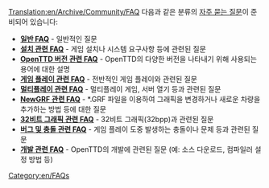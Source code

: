 [[Translation:en/Archive/Community/FAQ]]
{{ko/Manual/목차}}
다음과 같은 분류의 [https://www.wikipedia.org/wiki/FAQ 자주 묻는 질문]이 준비되어 있습니다:

*'''[[en/Manual/FAQ general questions|일반 FAQ]]''' - 일반적인 질문
*'''[[en/Archive/Manual/Installation FAQ|설치 관련 FAQ]]''' - 게임 설치나 시스템 요구사항 등에 관련된 질문
*'''[[en/Archive/Community/FAQ OpenTTD versions|OpenTTD 버전 관련 FAQ]]''' - OpenTTD의 다양한 버전을 나타내기 위해 사용되는 용어에 대한 설명
*'''[[en/Manual/FAQ gameplay|게임 플레이 관련 FAQ]]''' - 전반적인 게임 플레이와 관련된 질문
*'''[[en/Manual/FAQ multiplayer|멀티플레이 관련 FAQ]]''' - 멀티플레이 게임, 서버 열기 등과 관련된 질문
*'''[[en/Archive/Community/NewGRF FAQ|NewGRF 관련 FAQ]]''' - *.GRF 파일을 이용하여 그래픽을 변경하거나 새로운 차량을 추가하는 방법 등에 대한 질문
*'''[[en/Archive/Old 32bpp/FAQ 32 bit graphics|32비트 그래픽 관련 FAQ]]''' - 32비트 그래픽(32bpp)과 관련된 질문
*'''[[en/Archive/Community/FAQ troubleshooting|버그 및 충돌 관련 FAQ]]''' - 게임 플레이 도중 발생하는 충돌이나 문제 등과 관련된 질문
*'''[[en/Development/FAQ development|개발 관련 FAQ]]''' - OpenTTD의 개발에 관련된 질문 (예: 소스 다운로드, 컴파일러 설정 방법 등)

[[Category:en/FAQs]]
